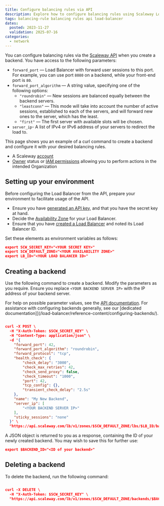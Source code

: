 ```yaml
---
title: Configure balancing rules via API
description: Explore how to configure balancing rules using Scaleway Load Balancer API and CLI. Enhance your network setup with efficient routing and load distribution strategies.
tags: balancing-rule balancing rules api load-balancer
dates:
  posted: 2023-11-27
  validation: 2025-07-16
categories:
  - network
---
```


You can configure balancing rules via the [Scaleway API](https://www.scaleway.com/en/developers/api/) when you create a backend. You have access to the following parameters:

- `forward_port` — Load Balancer with forward user sessions to this port. For example, you can use port `8080` on a backend, while your front-end port is `80`.
- `forward_port_algorithm` — A string value, specifying one of the following options:
  - `"roundrobin"` — New sessions are balanced equally between the backend servers.
  - `"leastconn"` — This mode will take into account the number of active sessions, established to each of the servers, and will forward new ones to the server, which has the least.
  - `"first"` — The first server with available slots will be chosen.
- `server_ip`- A list of IPv4 or IPv6 address of your servers to redirect the load to.

This page shows you an example of a curl command to create a backend and configure it with your desired balancing rules.

<Requirements />

- A Scaleway [account](https://console.scaleway.com)
- [Owner](/iam/concepts/#owner) status or [IAM permissions](/iam/concepts/#permission) allowing you to perform actions in the intended Organization

## Setting up your environment

Before configuring the Load Balancer from the API, prepare your environment to facilitate usage of the API.

- Ensure you have [generated an API key](/iam/how-to/create-api-keys/), and that you have the secret key at hand.
- Decide the [Availability Zone](https://www.scaleway.com/en/developers/api/load-balancer/zoned-api/#technical-information) for your Load Balancer.
- Ensure that you have [created a Load Balancer](/load-balancer/how-to/create-load-balancer/#how-to-create-a-load-balancer) and noted its Load Balancer ID.

Set these elements as environment variables as follows:

```json
export SCW_SECRET_KEY="<YOUR SECRET KEY>"
export SCW_DEFAULT_ZONE="<YOUR AVAILABILITY ZONE>"
export LB_ID="<YOUR LOAD BALANCER ID>"
```


## Creating a backend

Use the following command to create a backend. Modify the parameters as you require. Ensure you replace `<YOUR BACKEND SERVER IP>` with the IP address of your backend server.

For help on possible parameter values, see the [API documentation](https://www.scaleway.com/en/developers/api/load-balancer/zoned-api/#path-backends-create-a-backend-for-a-given-load-balancer). For assistance with configuring backends generally, see our [dedicated documentation]](/load-balancer/reference-content/configuring-backends/).

```json

curl -X POST \
  -H "X-Auth-Token: $SCW_SECRET_KEY" \
  -H "Content-Type: application/json" \
  -d '{
    "forward_port": 42,
    "forward_port_algorithm": "roundrobin",
    "forward_protocol": "tcp",
    "health_check": {
        "check_delay": "3000",
        "check_max_retries": 42,
        "check_send_proxy": false,
        "check_timeout": "1000",
        "port": 42,
        "tcp_config": {},
        "transient_check_delay": "2.5s"
    },
    "name": "My New Backend",
    "server_ip": [
        "<YOUR BACKEND SERVER IP>"
    ],
    "sticky_sessions": "none"
  }' \
  "https://api.scaleway.com/lb/v1/zones/$SCW_DEFAULT_ZONE/lbs/$LB_ID/backends"
  ```

A JSON object is returned to you as a response, containing the ID of your newly created backend. You may wish to save this for further use:

```json
export $BACKEND_ID="<ID of your backend>"
```

## Deleting a backend

To delete the backend, run the following command:

```json

curl -X DELETE \
  -H "X-Auth-Token: $SCW_SECRET_KEY" \
  "https://api.scaleway.com/lb/v1/zones/$SCW_DEFAULT_ZONE/backends/$BACKEND_ID"

```